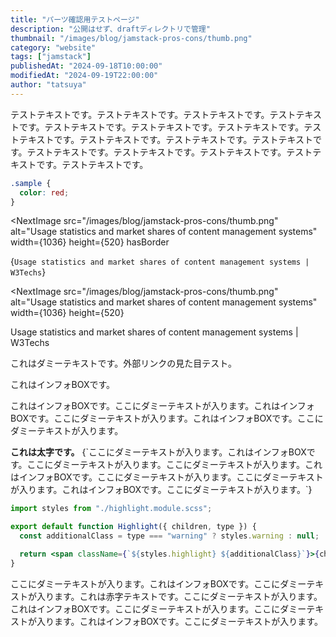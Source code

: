 ```yaml
---
title: "パーツ確認用テストページ"
description: "公開はせず、draftディレクトリで管理"
thumbnail: "/images/blog/jamstack-pros-cons/thumb.png"
category: "website"
tags: ["jamstack"]
publishedAt: "2024-09-18T10:00:00"
modifiedAt: "2024-09-19T22:00:00"
author: "tatsuya"
---
```


テストテキストです。テストテキストです。テストテキストです。テストテキストです。テストテキストです。テストテキストです。テストテキストです。テストテキストです。テストテキストです。テストテキストです。テストテキストです。テストテキストです。テストテキストです。テストテキストです。テストテキストです。テストテキストです。

<CodeHead name="style.css" lang="css" />

```css showLineNumbers {1}
.sample {
  color: red;
}
```

<NextImage
  src="/images/blog/jamstack-pros-cons/thumb.png"
  alt="Usage statistics and market shares of content management systems"
  width={1036}
  height={520}
  hasBorder
>
  <OuterLink href="https://w3techs.com/technologies/overview/content_management">{`Usage statistics and market shares of content management systems | W3Techs`}</OuterLink>
</NextImage>

<NextImage
  src="/images/blog/jamstack-pros-cons/thumb.png"
  alt="Usage statistics and market shares of content management systems"
  width={1036}
  height={520}
>
  Usage statistics and market shares of content management systems | W3Techs
</NextImage>

これはダミーテキストです。<OuterLink href="https://w3techs.com/technologies/overview/content_management">外部リンク</OuterLink>の見た目テスト。

<InfoBox type="success">これはインフォBOXです。</InfoBox>

<InfoBox type="warning">
  これはインフォBOXです。ここにダミーテキストが入ります。これはインフォBOXです。ここにダミーテキストが入ります。これはインフォBOXです。ここにダミーテキストが入ります。
</InfoBox>

<p>
  <strong>これは太字です。</strong>
  {`ここにダミーテキストが入ります。これはインフォBOXです。ここにダミーテキストが入ります。ここにダミーテキストが入ります。これはインフォBOXです。ここにダミーテキストが入ります。ここにダミーテキストが入ります。これはインフォBOXです。ここにダミーテキストが入ります。`}
</p>

<CodeHead name="index.jsx" lang="jsx" />

```jsx showLineNumbers
import styles from "./highlight.module.scss";

export default function Highlight({ children, type }) {
  const additionalClass = type === "warning" ? styles.warning : null;

  return <span className={`${styles.highlight} ${additionalClass}`}>{children}</span>;
}
```

ここにダミーテキストが入ります。これはインフォBOXです。ここにダミーテキストが入ります。<Highlight type="warning">これは赤字テキストです。</Highlight>ここにダミーテキストが入ります。これはインフォBOXです。ここにダミーテキストが入ります。ここにダミーテキストが入ります。これはインフォBOXです。ここにダミーテキストが入ります。
